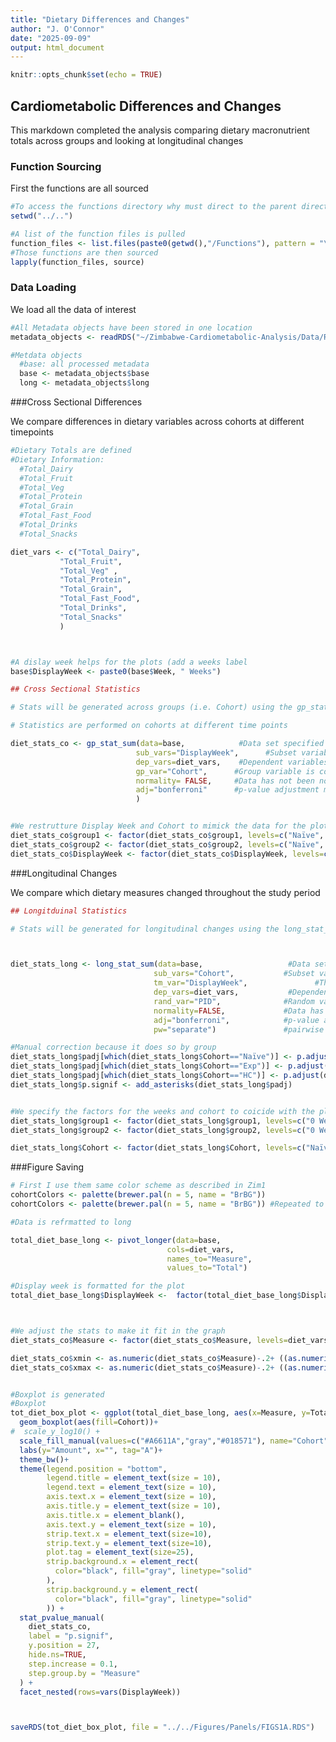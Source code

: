 ```yaml
---
title: "Dietary Differences and Changes"
author: "J. O'Connor"
date: "2025-09-09"
output: html_document
---
```


```r
knitr::opts_chunk$set(echo = TRUE)
```

## Cardiometabolic Differences and Changes

This markdown completed the analysis comparing dietary macronutrient totals across groups and looking at longitudinal changes 

### Function Sourcing

First the functions are all sourced
```r
#To access the functions directory why must direct to the parent directory
setwd("../..")

#A list of the function files is pulled
function_files <- list.files(paste0(getwd(),"/Functions"), pattern = "\\.R$", full.names = TRUE)
#Those functions are then sourced
lapply(function_files, source)
```


### Data Loading

We load all the data of interest

```r
#All Metadata objects have been stored in one location
metadata_objects <- readRDS("~/Zimbabwe-Cardiometabolic-Analysis/Data/R_Data/metadata_objects.RDS")

#Metdata objects
  #base: all processed metadata
  base <- metadata_objects$base
  long <- metadata_objects$long

```

###Cross Sectional Differences

We compare differences in dietary variables across cohorts at different timepoints

```r


#Dietary Totals are defined
#Dietary Information:
  #Total_Dairy
  #Total_Fruit
  #Total_Veg
  #Total_Protein
  #Total_Grain  
  #Total_Fast_Food
  #Total_Drinks
  #Total_Snacks

diet_vars <- c("Total_Dairy",
           "Total_Fruit",
           "Total_Veg" ,
           "Total_Protein",
           "Total_Grain",
           "Total_Fast_Food",
           "Total_Drinks",
           "Total_Snacks"
           )



#A dislay week helps for the plots (add a weeks label
base$DisplayWeek <- paste0(base$Week, " Weeks")

## Cross Sectional Statistics

# Stats will be generated across groups (i.e. Cohort) using the gp_stat_sum function

# Statistics are performed on cohorts at different time points

diet_stats_co <- gp_stat_sum(data=base,            #Data set specified
                            sub_vars="DisplayWeek",      #Subset variable for stratification is selected
                            dep_vars=diet_vars,    #Dependent variables are the diet_vars previously defined
                            gp_var="Cohort",      #Group variable is cohort
                            normality= FALSE,     #Data has not been normalized so we are doing nonparametric tests
                            adj="bonferroni"      #p-value adjustment method is Bonferroni
                            )  


#We restrutture Display Week and Cohort to mimick the data for the plot
diet_stats_co$group1 <- factor(diet_stats_co$group1, levels=c("Naïve", "Exp", "HC"), ordered=TRUE)
diet_stats_co$group2 <- factor(diet_stats_co$group2, levels=c("Naïve", "Exp", "HC"), ordered=TRUE)
diet_stats_co$DisplayWeek <- factor(diet_stats_co$DisplayWeek, levels=c("0 Weeks", "24 Weeks"), ordered=TRUE)

```


###Longitudinal Changes

We compare which dietary measures changed throughout the study period

```r

## Longitduinal Statistics

# Stats will be generated for longitudinal changes using the long_stat_sum function



diet_stats_long <- long_stat_sum(data=base,                   #Data set specified
                                sub_vars="Cohort",           #Subset variable for stratification is selected#
                                tm_var="DisplayWeek",               #The time variable is elected
                                dep_vars=diet_vars,           #Dependent variables are the diet_vars previously defined 
                                rand_var="PID",              #Random variable (patient ID) is selected
                                normality=FALSE,             #Data has not been normalized so we are doing nonparametric tests
                                adj="bonferroni",            #p-value adjustment method is Bonferroni
                                pw="separate")               #pairwise comparisons are a wilcoxon

#Manual correction because it does so by group
diet_stats_long$padj[which(diet_stats_long$Cohort=="Naïve")] <- p.adjust(diet_stats_long$`p-value`[which(diet_stats_long$Cohort=="Naïve")], method="fdr")
diet_stats_long$padj[which(diet_stats_long$Cohort=="Exp")] <- p.adjust(diet_stats_long$`p-value`[which(diet_stats_long$Cohort=="Exp")], method="fdr")
diet_stats_long$padj[which(diet_stats_long$Cohort=="HC")] <- p.adjust(diet_stats_long$`p-value`[which(diet_stats_long$Cohort=="HC")], method="fdr") 
diet_stats_long$p.signif <- add_asterisks(diet_stats_long$padj)   


#We specify the factors for the weeks and cohort to coicide with the plot
diet_stats_long$group1 <- factor(diet_stats_long$group1, levels=c("0 Weeks", "24 Weeks"), ordered=TRUE)
diet_stats_long$group2 <- factor(diet_stats_long$group2, levels=c("0 Weeks", "24 Weeks"), ordered=TRUE)

diet_stats_long$Cohort <- factor(diet_stats_long$Cohort, levels=c("Naïve", "Exp", "HC"), ordered=TRUE)


```


###Figure Saving
```r
# First I use them same color scheme as described in Zim1 
cohortColors <- palette(brewer.pal(n = 5, name = "BrBG"))
cohortColors <- palette(brewer.pal(n = 5, name = "BrBG")) #Repeated to solidify? 

#Data is refrmatted to long

total_diet_base_long <- pivot_longer(data=base,
                                   cols=diet_vars,
                                   names_to="Measure",
                                   values_to="Total")

#Display week is formatted for the plot 
total_diet_base_long$DisplayWeek <-  factor(total_diet_base_long$DisplayWeek, levels=c("0 Weeks", "24 Weeks"), ordered=TRUE)



#We adjust the stats to make it fit in the graph
diet_stats_co$Measure <- factor(diet_stats_co$Measure, levels=diet_vars)

diet_stats_co$xmin <- as.numeric(diet_stats_co$Measure)-.2+ ((as.numeric(diet_stats_co$group1)-1)*(.2))
diet_stats_co$xmax <- as.numeric(diet_stats_co$Measure)-.2+ ((as.numeric(diet_stats_co$group2)-1)*(.2))


#Boxplot is generated
#Boxplot
tot_diet_box_plot <- ggplot(total_diet_base_long, aes(x=Measure, y=Total)) +
  geom_boxplot(aes(fill=Cohort))+
#  scale_y_log10() +
  scale_fill_manual(values=c("#A6611A","gray","#018571"), name="Cohort")+
  labs(y="Amount", x="", tag="A")+
  theme_bw()+
  theme(legend.position = "bottom",
        legend.title = element_text(size = 10),
        legend.text = element_text(size = 10),
        axis.text.x = element_text(size = 10),
        axis.title.y = element_text(size = 10),
        axis.title.x = element_blank(),
        axis.text.y = element_text(size = 10),
        strip.text.x = element_text(size=10),
        strip.text.y = element_text(size=10),
        plot.tag = element_text(size=25),
        strip.background.x = element_rect(
          color="black", fill="gray", linetype="solid"
        ),
        strip.background.y = element_rect(
          color="black", fill="gray", linetype="solid"
        )) +
  stat_pvalue_manual(
    diet_stats_co,
    label = "p.signif",
    y.position = 27,
    hide.ns=TRUE,
    step.increase = 0.1,
    step.group.by = "Measure"
  ) +
  facet_nested(rows=vars(DisplayWeek))



saveRDS(tot_diet_box_plot, file = "../../Figures/Panels/FIGS1A.RDS")



```


